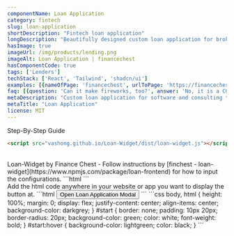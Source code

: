 ```yaml
---
componentName: Loan Application
category: fintech
slug: loan-application
shortDescription: "Fintech loan application"
longDescription: "Beautifully designed custom loan application for brokers, consultants, & B2B companies. Everything works outside the box after setup!"
hasImage: true
imageUrl: /img/products/lending.png
imageAlt: Loan Application | financechest
hasComponentCode: true
tags: ['Lenders']
techStack: ['React', 'Tailwind', 'shadcn/ui']
examples: [{nameOfPage: 'financechest', urlToPage: 'https://financechest.io', descriptionOfUsage: 'financechest is using the confetti effect after someone made a purchase!', imgageSrcOfUsage: ''}]
faq: [{question: 'Can it make fireworks, too?', answer: 'No, it is a CONFETTI button...'}]
metaDescription: "Custom loan application for software and consulting teams!"
metaTitle: "Loan Application"
license: MIT
---
```


<SubSectionOuterContainer id="Docs">
<SubSectionTitle>Step-By-Step Guide</SubSectionTitle>
<SubSectionInnerContainer  className="border-l-2 border-gray-300 space-y-12 max-w-5xl mt-4 px-1 pl-10 items-start overflow-x-hidden">
<HowToStep index='1' title="Add script before the </head> tag">


<CodeBlock fileName="index.html">

```html
<script src="vashong.github.io/Loan-Widget/dist/loan-widget.js"></script>
```

</CodeBlock>

<br/>
Loan-Widget by Finance Chest - Follow instructions by [finchest - loan-widget](https://www.npmjs.com/package/loan-frontend) for how to input the configurations.

<CodeBlock fileName="index.html">
```html
<script>
var handler = LoanWidgetLibrary.create({
        partnerId: 'partner1',
        themeColor: '#007bff',
        partnerLogo: './logo192.png',
        fontColor: '#784523',
        typography: 'Arial, sans-serif',
        mode: 'light',
      });
      handler.initializeButton("#start");
</script>
```
</CodeBlock>

<br/>
Add the html code anywhere in your website or app you want to display the button at.
<CodeBlock fileName="index.html">
```html
 <button id="start">Open Loan Application Modal</button>
```
</CodeBlock>

</HowToStep>

<HowToStep index='2' title="(Optional) Add CSS styling">

<CodeBlock fileName="style.css">
```css
body, html {
        height: 100%;
        margin: 0;
        display: flex;
        justify-content: center;
        align-items: center;
        background-color: darkgrey;
      }
      #start {
        border: none;
        padding: 10px 20px;
        border-radius: 20px;
        background-color: green;
        color: white;
        font-weight: bold;
      }
      #start:hover {
        background-color: lightgreen;
        color: black;
      }
```

</CodeBlock>
</HowToStep>
</SubSectionInnerContainer>
</SubSectionOuterContainer>
